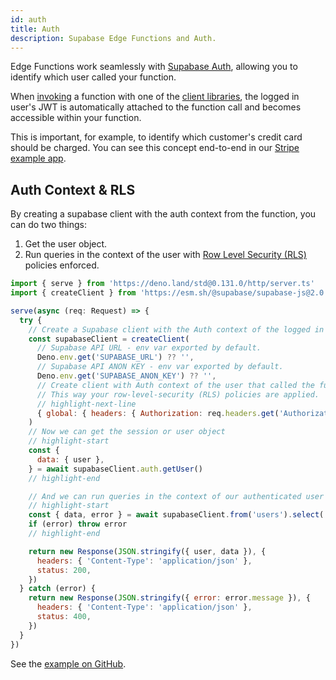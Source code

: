 ```yaml
---
id: auth
title: Auth
description: Supabase Edge Functions and Auth.
---
```


Edge Functions work seamlessly with [Supabase Auth](/docs/guides/auth), allowing you to identify which user called your function.

When [invoking](docs/reference/javascript/invoke) a function with one of the [client libraries](docs/reference), the logged in user's JWT is automatically attached to the function call and becomes accessible within your function.

This is important, for example, to identify which customer's credit card should be charged. You can see this concept end-to-end in our [Stripe example app](https://github.com/supabase-community/expo-stripe-payments-with-supabase-functions).

## Auth Context & RLS

By creating a supabase client with the auth context from the function, you can do two things:

1. Get the user object.
2. Run queries in the context of the user with [Row Level Security (RLS)](http://localhost:3010/docs/guides/auth/row-level-security) policies enforced.

```js title="supabase/functions/select-from-table-with-auth-rls/index.ts"
import { serve } from 'https://deno.land/std@0.131.0/http/server.ts'
import { createClient } from 'https://esm.sh/@supabase/supabase-js@2.0.0-rc.12'

serve(async (req: Request) => {
  try {
    // Create a Supabase client with the Auth context of the logged in user.
    const supabaseClient = createClient(
      // Supabase API URL - env var exported by default.
      Deno.env.get('SUPABASE_URL') ?? '',
      // Supabase API ANON KEY - env var exported by default.
      Deno.env.get('SUPABASE_ANON_KEY') ?? '',
      // Create client with Auth context of the user that called the function.
      // This way your row-level-security (RLS) policies are applied.
      // highlight-next-line
      { global: { headers: { Authorization: req.headers.get('Authorization')! } } }
    )
    // Now we can get the session or user object
    // highlight-start
    const {
      data: { user },
    } = await supabaseClient.auth.getUser()
    // highlight-end

    // And we can run queries in the context of our authenticated user
    // highlight-start
    const { data, error } = await supabaseClient.from('users').select('*')
    if (error) throw error
    // highlight-end

    return new Response(JSON.stringify({ user, data }), {
      headers: { 'Content-Type': 'application/json' },
      status: 200,
    })
  } catch (error) {
    return new Response(JSON.stringify({ error: error.message }), {
      headers: { 'Content-Type': 'application/json' },
      status: 400,
    })
  }
})
```

See the [example on GitHub](https://github.com/supabase/supabase/blob/master/examples/edge-functions/supabase/functions/select-from-table-with-auth-rls/index.ts).
